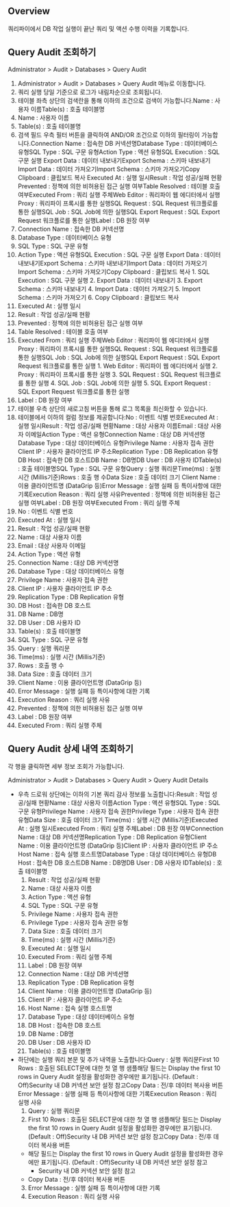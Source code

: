 ## Overview
쿼리파이에서 DB 작업 실행이 끝난 쿼리 및 액션 수행 이력을 기록합니다.

## Query Audit 조회하기 
Administrator > Audit > Databases > Query Audit

1. Administrator > Audit > Databases > Query Audit 메뉴로 이동합니다.
2. 쿼리 실행 당일 기준으로 로그가 내림차순으로 조회됩니다.
3. 테이블 좌측 상단의 검색란을 통해 이하의 조건으로 검색이 가능합니다.Name : 사용자 이름Table(s) : 호출 테이블명
  1. Name : 사용자 이름
  2. Table(s) : 호출 테이블명
4. 검색 필드 우측 필터 버튼을 클릭하여 AND/OR 조건으로 이하의 필터링이 가능합니다.Connection Name : 접속한 DB 커넥션명Database Type : 데이터베이스 유형SQL Type : SQL 구문 유형Action Type : 액션 유형SQL Execution : SQL 구문 실행 Export Data : 데이터 내보내기Export Schema : 스키마 내보내기Import Data : 데이터 가져오기Import Schema : 스키마 가져오기Copy Clipboard : 클립보드 복사 Executed At : 실행 일시Result : 작업 성공/실패 현황Prevented : 정책에 의한 비허용된 접근 실행 여부Table Resolved : 테이블 호출 여부Executed From : 쿼리 실행 주체Web Editor : 쿼리파이 웹 에디터에서 실행Proxy : 쿼리파이 프록시를 통한 실행SQL Request : SQL Request 워크플로를 통한 실행SQL Job : SQL Job에 의한 실행SQL Export Request : SQL Export Request 워크플로를 통한 실행Label : DB 원장 여부
  1. Connection Name : 접속한 DB 커넥션명
  2. Database Type : 데이터베이스 유형
  3. SQL Type : SQL 구문 유형
  4. Action Type : 액션 유형SQL Execution : SQL 구문 실행 Export Data : 데이터 내보내기Export Schema : 스키마 내보내기Import Data : 데이터 가져오기Import Schema : 스키마 가져오기Copy Clipboard : 클립보드 복사 
    1. SQL Execution : SQL 구문 실행 
    2. Export Data : 데이터 내보내기
    3. Export Schema : 스키마 내보내기
    4. Import Data : 데이터 가져오기
    5. Import Schema : 스키마 가져오기
    6. Copy Clipboard : 클립보드 복사 
  5. Executed At : 실행 일시
  6. Result : 작업 성공/실패 현황
  7. Prevented : 정책에 의한 비허용된 접근 실행 여부
  8. Table Resolved : 테이블 호출 여부
  9. Executed From : 쿼리 실행 주체Web Editor : 쿼리파이 웹 에디터에서 실행Proxy : 쿼리파이 프록시를 통한 실행SQL Request : SQL Request 워크플로를 통한 실행SQL Job : SQL Job에 의한 실행SQL Export Request : SQL Export Request 워크플로를 통한 실행
    1. Web Editor : 쿼리파이 웹 에디터에서 실행
    2. Proxy : 쿼리파이 프록시를 통한 실행
    3. SQL Request : SQL Request 워크플로를 통한 실행
    4. SQL Job : SQL Job에 의한 실행
    5. SQL Export Request : SQL Export Request 워크플로를 통한 실행
  10. Label : DB 원장 여부
5. 테이블 우측 상단의 새로고침 버튼을 통해 로그 목록을 최신화할 수 있습니다.
6. 테이블에서 이하의 컬럼 정보를 제공합니다:No : 이벤트 식별 번호Executed At : 실행 일시Result : 작업 성공/실패 현황Name : 대상 사용자 이름Email : 대상 사용자 이메일Action Type : 액션 유형Connection Name : 대상 DB 커넥션명Database Type : 대상 데이터베이스 유형Privilege Name : 사용자 접속 권한Client IP : 사용자 클라이언트 IP 주소Replication Type : DB Replication 유형DB Host : 접속한 DB 호스트DB Name : DB명DB User : DB 사용자 IDTable(s) : 호출 테이블명SQL Type : SQL 구문 유형Query : 실행 쿼리문Time(ms) : 실행 시간 (Millis기준)Rows : 호출 행 수Data Size : 호출 데이터 크기 Client Name : 이용 클라이언트명 (DataGrip 등)Error Message : 실행 실패 등 특이사항에 대한 기록Execution Reason : 쿼리 실행 사유Prevented : 정책에 의한 비허용된 접근 실행 여부Label : DB 원장 여부Executed From : 쿼리 실행 주체
  1. No : 이벤트 식별 번호
  2. Executed At : 실행 일시
  3. Result : 작업 성공/실패 현황
  4. Name : 대상 사용자 이름
  5. Email : 대상 사용자 이메일
  6. Action Type : 액션 유형
  7. Connection Name : 대상 DB 커넥션명
  8. Database Type : 대상 데이터베이스 유형
  9. Privilege Name : 사용자 접속 권한
  10. Client IP : 사용자 클라이언트 IP 주소
  11. Replication Type : DB Replication 유형
  12. DB Host : 접속한 DB 호스트
  13. DB Name : DB명
  14. DB User : DB 사용자 ID
  15. Table(s) : 호출 테이블명
  16. SQL Type : SQL 구문 유형
  17. Query : 실행 쿼리문
  18. Time(ms) : 실행 시간 (Millis기준)
  19. Rows : 호출 행 수
  20. Data Size : 호출 데이터 크기 
  21. Client Name : 이용 클라이언트명 (DataGrip 등)
  22. Error Message : 실행 실패 등 특이사항에 대한 기록
  23. Execution Reason : 쿼리 실행 사유
  24. Prevented : 정책에 의한 비허용된 접근 실행 여부
  25. Label : DB 원장 여부
  26. Executed From : 쿼리 실행 주체

## Query Audit 상세 내역 조회하기
각 행을 클릭하면 세부 정보 조회가 가능합니다.

Administrator > Audit > Databases > Query Audit > Query Audit Details

* 우측 드로워 상단에는 이하의 기본 쿼리 감사 정보를 노출합니다:Result : 작업 성공/실패 현황Name : 대상 사용자 이름Action Type : 액션 유형SQL Type : SQL 구문 유형Privilege Name : 사용자 접속 권한Privilege Type : 사용자 접속 권한 유형Data Size : 호출 데이터 크기 Time(ms) : 실행 시간 (Millis기준)Executed At : 실행 일시Executed From : 쿼리 실행 주체Label : DB 원장 여부Connection Name : 대상 DB 커넥션명Replication Type : DB Replication 유형Client Name : 이용 클라이언트명 (DataGrip 등)Client IP : 사용자 클라이언트 IP 주소Host Name : 접속 실행 호스트명Database Type : 대상 데이터베이스 유형DB Host : 접속한 DB 호스트DB Name : DB명DB User : DB 사용자 IDTable(s) : 호출 테이블명
  1. Result : 작업 성공/실패 현황
  2. Name : 대상 사용자 이름
  3. Action Type : 액션 유형
  4. SQL Type : SQL 구문 유형
  5. Privilege Name : 사용자 접속 권한
  6. Privilege Type : 사용자 접속 권한 유형
  7. Data Size : 호출 데이터 크기 
  8. Time(ms) : 실행 시간 (Millis기준)
  9. Executed At : 실행 일시
  10. Executed From : 쿼리 실행 주체
  11. Label : DB 원장 여부
  12. Connection Name : 대상 DB 커넥션명
  13. Replication Type : DB Replication 유형
  14. Client Name : 이용 클라이언트명 (DataGrip 등)
  15. Client IP : 사용자 클라이언트 IP 주소
  16. Host Name : 접속 실행 호스트명
  17. Database Type : 대상 데이터베이스 유형
  18. DB Host : 접속한 DB 호스트
  19. DB Name : DB명
  20. DB User : DB 사용자 ID
  21. Table(s) : 호출 테이블명
* 하단에는 실행 쿼리 본문 및 추가 내역을 노출합니다:Query : 실행 쿼리문First 10 Rows : 호출된 SELECT문에 대한 첫 열 행 샘플해당 필드는 Display the first 10 rows in Query Audit 설정을 활성화한 경우에만 표기됩니다. (Default : Off)Security 내 DB 커넥션 보안 설정 참고Copy Data : 전/후 데이터 복사용 버튼Error Message : 실행 실패 등 특이사항에 대한 기록Execution Reason : 쿼리 실행 사유
  1. Query : 실행 쿼리문
  2. First 10 Rows : 호출된 SELECT문에 대한 첫 열 행 샘플해당 필드는 Display the first 10 rows in Query Audit 설정을 활성화한 경우에만 표기됩니다. (Default : Off)Security 내 DB 커넥션 보안 설정 참고Copy Data : 전/후 데이터 복사용 버튼
    * 해당 필드는 Display the first 10 rows in Query Audit 설정을 활성화한 경우에만 표기됩니다. (Default : Off)Security 내 DB 커넥션 보안 설정 참고
      * Security 내 DB 커넥션 보안 설정 참고
    * Copy Data : 전/후 데이터 복사용 버튼
  3. Error Message : 실행 실패 등 특이사항에 대한 기록
  4. Execution Reason : 쿼리 실행 사유
